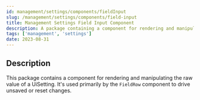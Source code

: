 ```yaml
---
id: management/settings/components/fieldInput
slug: /management/settings/components/field-input
title: Management Settings Field Input Component
description: A package containing a component for rendering and manipulating the raw value of a UiSetting in Field Row.
tags: ['management', 'settings']
date: 2023-08-31
---
```


## Description

This package contains a component for rendering and manipulating the raw value of a UiSetting.  It's used primarily by the `FieldRow` component to drive unsaved or reset changes.